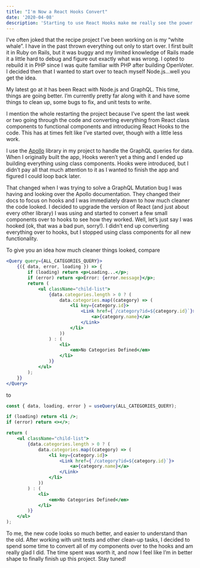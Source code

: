 ```yaml
---
title: "I'm Now a React Hooks Convert"
date: '2020-04-08'
description: 'Starting to use React Hooks make me really see the power of React'
---
```


I’ve often joked that the recipe project I’ve been working on is my “white whale”. I have in the past thrown everything out only to start over. I first built it in Ruby on Rails, but it was buggy and my limited knowledge of Rails made it a little hard to debug and figure out exactly what was wrong. I opted to rebuild it in PHP since I was quite familiar with PHP after building OpenVoter. I decided then that I wanted to start over to teach myself Node.js...well you get the idea.

My latest go at it has been React with Node.js and GraphQL. This time, things are going better. I’m currently pretty far along with it and have some things to clean up, some bugs to fix, and unit tests to write.

I mention the whole restarting the project because I’ve spent the last week or two going through the code and converting everything from React class components to functional components and introducing React Hooks to the code. This has at times felt like I’ve started over, though with a little less work.

I use the [Apollo](https://www.apollographql.com/docs/graphql-tools/) library in my project to handle the GraphQL queries for data. When I originally built the app, Hooks weren’t yet a thing and I ended up building everything using class components. Hooks were introduced, but I didn’t pay all that much attention to it as I wanted to finish the app and figured I could loop back later.

That changed when I was trying to solve a GraphQL Mutation bug I was having and looking over the Apollo documentation. They changed their docs to focus on hooks and I was immediately drawn to how much cleaner the code looked. I decided to upgrade the version of React (and just about every other library) I was using and started to convert a few small components over to hooks to see how they worked. Well, let’s just say I was hooked (ok, that was a bad pun, sorry!). I didn’t end up converting everything over to hooks, but I stopped using class components for all new functionality.

To give you an idea how much cleaner things looked, compare

```jsx
<Query query={ALL_CATEGORIES_QUERY}>
    {({ data, error, loading }) => {
        if (loading) return <p>Loading...</p>;
        if (error) return <p>Error: {error.message}</p>;
        return (
            <ul className="child-list">
                {data.categories.length > 0 ? (
                    data.categories.map((category) => (
                        <li key={category.id}>
                            <Link href={`/category?id=${category.id}`}>
                                <a>{category.name}</a>
                            </Link>
                        </li>
                    ))
                ) : (
                    <li>
                        <em>No Categories Defined</em>
                    </li>
                )}
            </ul>
        );
    }}
</Query>
```

to

```jsx
const { data, loading, error } = useQuery(ALL_CATEGORIES_QUERY);

if (loading) return <li />;
if (error) return <></>;

return (
    <ul className="child-list">
        {data.categories.length > 0 ? (
            data.categories.map((category) => (
                <li key={category.id}>
                    <Link href={`/category?id=${category.id}`}>
                        <a>{category.name}</a>
                    </Link>
                </li>
            ))
        ) : (
            <li>
                <em>No Categories Defined</em>
            </li>
        )}
    </ul>
);
```

To me, the new code looks so much better, and easier to understand than the old. After working with unit tests and other clean-up tasks, I decided to spend some time to convert all of my components over to the hooks and am really glad I did. The time spent was worth it, and now I feel like I’m in better shape to finally finish up this project. Stay tuned!
